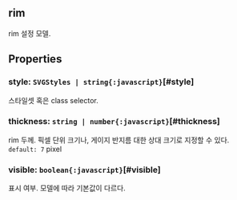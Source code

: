 ## rim
rim 설정 모델.
## Properties

### style: `SVGStyles | string{:javascript}`[#style]
스타일셋 혹은 class selector.  

### thickness: `string | number{:javascript}`[#thickness]
rim 두께.
픽셀 단위 크기나, 게이지 반지름 대한 상대 크기로 지정할 수 있다.  
`default: 7` pixel 

### visible: `boolean{:javascript}`[#visible]
표시 여부.
모델에 따라 기본값이 다르다.  
